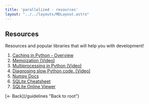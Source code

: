 ```yaml
---
title: 'parallelized - resources'
layout: "../../layouts/MDLayout.astro"
---
```

## Resources
Resources and popular libraries that will help you with development!
1. [Caching in Python - Overview](https://oxylabs.io/blog/python-cache-how-to-use-effectively)
2. [Memoization (Video)](https://www.youtube.com/watch?v=qORqpMg3Uew)
3. [Multiprocessing in Python (Video)](https://www.youtube.com/watch?v=X7vBbelRXn0)
4. [Diagnosing slow Python code. (Video)](https://www.youtube.com/watch?v=m_a0fN48Alw)
5. [Numpy Docs](https://numpy.org/doc/stable/user/index.html)
6. [SQLite Cheatsheet](https://www.sqlitetutorial.net/sqlite-cheat-sheet/)
7. [SQLite Online Viewer](https://sqliteonline.com)

<div class="child:child:no-underline text-lg">
[&larr; Back](/guidelines "Back to root")
</div>